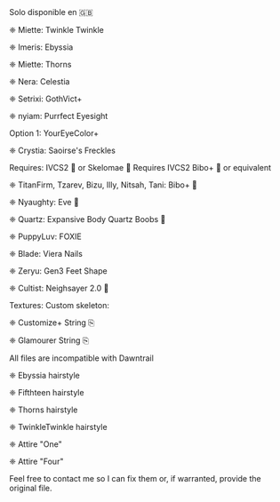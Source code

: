 
<StyledBlockquote blockquoteType={BlockquoteType.Language}>
Solo disponible en 🇬🇧
</StyledBlockquote>




<TitleWithLeadingIcon
  imageURL="/icons/wcif/chinese-woman-hairstyle-svgrepo-com.svg"
  title="Hairstyles"
/>

❈ <A h="https://www.xivmodarchive.com/modid/34957">Miette: Twinkle Twinkle</A> <ManUpd lang={lang}/>

❈ <A h="https://www.xivmodarchive.com/modid/87668">Imeris: Ebyssia</A> <ManUpd lang={lang}/>

❈ <A h="https://www.xivmodarchive.com/modid/35779">Miette: Thorns</A> <ManUpd lang={lang}/>

<TitleWithLeadingIcon
  imageURL="/icons/wcif/moai-2-svgrepo-com.svg"
  title="Face Sculpt"
/>

❈ <A h="https://ko-fi.com/s/2275767abe">Nera: Celestia</A> <Compat lang={lang}/>

❈ <span class="cursor-not-allowed">Setrixi: GothVict+</span> <Incompat lang={lang}/>

<TitleWithLeadingIcon
  imageURL="/icons/wcif/game-icons--ice-iris.svg"
  title="Iris"
/>

❈ <A h="https://ko-fi.com/s/a85d72cb4d">nyiam: Purrfect Eyesight</A> <Compat lang={lang}/>

<StyledBlockquote blockquoteType={BlockquoteType.Info}>
Option 1: YourEyeColor+
</StyledBlockquote>

<TitleWithLeadingIcon
  imageURL="/icons/wcif/i-dermatology-svgrepo-com.svg"
  title="Face Freckles"
/>

❈ <A h="https://www.glamourdresser.com/mods/saoirses-freckles">Crystia: Saoirse's Freckles</A> <ManUpd lang={lang}/>

<TitleWithLeadingIcon
  imageURL="/icons/wcif/female-gesture-svgrepo-com.svg"
  title="Gen3 Body Stack"
/>

<StyledBlockquote blockquoteType={BlockquoteType.Info}>
Requires: <A h="https://docs.google.com/document/d/1yo-ynhqH-gMTN7SQv55x2yzOe_V2II9dSAJE8FnEghE">IVCS2 🔞</A> or <A h="https://www.xivmodarchive.com/modid/93122">Skelomae 🔞</A> <Prio locPrio={lang} pr="0"/>
</StyledBlockquote>

<StyledBlockquote blockquoteType={BlockquoteType.Info}>
Requires <A h="https://drive.google.com/drive/folders/1GUSWVLyTn5vdvfBhCFQzBrVmqK4wZmv3">IVCS2 Bibo+ 🔞</A> or equivalent <Prio locPrio={lang} pr="2"/>
</StyledBlockquote>

❈ <A h="https://www.xivmodarchive.com/modid/29029">TitanFirm, Tzarev, Bizu, Illy, Nitsah, Tani: Bibo+ 🔞</A> <Compat lang={lang}/> <Prio locPrio={lang} pr="0"/>

❈ <A h="https://www.xivmodarchive.com/modid/15799">Nyaughty: Eve 🔞</A> <Compat lang={lang}/> <Prio locPrio={lang} pr="1"/>

❈ <A h="https://www.xivmodarchive.com/modid/74619">Quartz: Expansive Body Quartz Boobs 🔞</A> <Compat lang={lang}/> <IVCSSke lang={lang}/> <Prio locPrio={lang} pr="3"/>

<TitleWithTwoLeadingIcons
  imageURL1="/icons/wcif/fox-tail-svgrepo-com.svg"
  imageURL2="/icons/wcif/cat-svgrepo-com.svg"
  title1="Tail"
  title2="Ears"
/>

❈ <A h="https://www.xivmodarchive.com/modid/79227">PuppyLuv: FOXIE</A> <ManUpd lang={lang}/> <IVCSSke lang={lang}/>

<TitleWithLeadingIcon
  imageURL="/icons/wcif/fingers-finger-svgrepo-com.svg"
  title="Limbs"
/>

❈ <A h="https://www.xivmodarchive.com/modid/90154">Blade: Viera Nails</A> <ManUpd lang={lang}/>

❈ <A h="https://www.xivmodarchive.com/modid/54031">Zeryu: Gen3 Feet Shape</A> <ManUpd lang={lang}/> <IVCSSke lang={lang}/>

<TitleWithLeadingIcon
  imageURL="/icons/wcif/penis-svgrepo-com.svg"
  title="Genitalia"
/>

❈ <A h="https://trello.com/c/r94ckRoU">Cultist: Neighsayer 2.0 🔞</A> <Incompat lang={lang}/>

<StyledBlockquote blockquoteType={BlockquoteType.Info}>
Textures: <Prio locPrio={lang} pr="3"/>  
</StyledBlockquote>

<StyledBlockquote blockquoteType={BlockquoteType.Info}>
Custom skeleton: <Prio locPrio={lang} pr="0"/> 
</StyledBlockquote>

<TitleWithLeadingIcon
  imageURL="/icons/wcif/ri--text-snippet.svg"
  title="Strings"
/>

❈ <a id="customize-string" role="button" class="cursor-pointer" title="Customize+ String">Customize+ String</a> ⎘

❈ <a id="glamourer-string" role="button" class="cursor-pointer" title="Glamourer String">Glamourer String</a> ⎘

<TitleWithLeadingIcon
  imageURL="/icons/wcif/carbon--group-objects.svg"
  title="Mare .mcdf files for GPose and Anamnesis/Brio/Ktisis"
/>

<StyledBlockquote blockquoteType={BlockquoteType.Warning}>
All files are incompatible with Dawntrail 
</StyledBlockquote>

<SubtitleWithLeadingIcon imageURL="/icons/wcif/uil--18-plus.svg" title="NSFW" />

❈ <A h="https://drive.proton.me/urls/GK46HJH44W#001xo7D6iS9m">Ebyssia hairstyle</A>

❈ <A h="https://drive.proton.me/urls/Y8P3PHN9J0#jnyKiBuXNHM2">Fifthteen hairstyle</A>

❈ <A h="https://drive.proton.me/urls/C0JN0YZ5FR#HPAn6uEUIUWV">Thorns hairstyle</A>

❈ <A h="https://drive.proton.me/urls/AHWWTA8VEC#kibBLQ2ii0qd">TwinkleTwinkle hairstyle</A>

<SubtitleWithLeadingIcon imageURL="/icons/wcif/uil--12-plus.svg" title="SFW" />

❈ <A h="#soon">Attire "One"</A>

❈ <A h="#soon">Attire "Four"</A>

<TitleWithLeadingIcon
  imageURL="/icons/wcif/uil--link-broken.svg"
  title="About broken links"
/>

Feel free to contact me so I can fix them or, if warranted, provide the original file.
